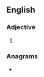 {{also|upside down}}
==English==

===Adjective===
{{en-adj|-}}

# {{alternative spelling of|en|upside down}}

===Anagrams===
* {{anagrams|en|a=ddeinopsuw|The real world}}